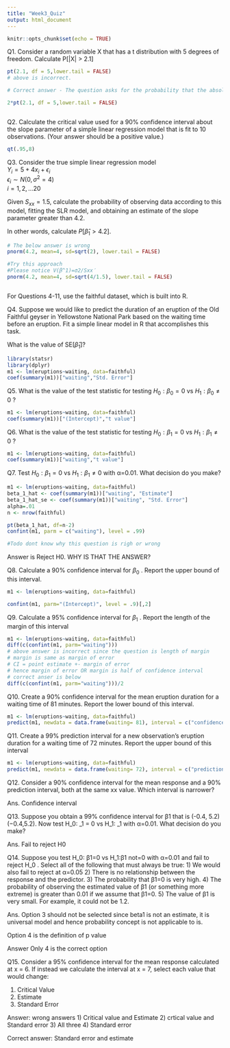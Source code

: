 ```yaml
---
title: "Week3_Quiz"
output: html_document
---
```


```r
knitr::opts_chunk$set(echo = TRUE)
```


Q1. Consider a random variable X that has a t distribution with 5 degrees of freedom. Calculate P[|X| > 2.1]


```r
pt(2.1, df = 5,lower.tail = FALSE)
# above is incorrect. 

# Correct answer - The question asks for the probability that the absolute value of X is greater than 2.1, so it should be a two-tailed test.

2*pt(2.1, df = 5,lower.tail = FALSE)



```

Q2. Calculate the critical value used for a 90% confidence interval about the slope parameter of a simple linear regression model that is fit to 10 observations. (Your answer should be a positive value.)
```r
qt(.95,8)
```

Q3. Consider the true simple linear regression model  
$Y_i=5+4x_i+ϵ_i$    
$ϵ_i∼N(0, σ^2=4)$   
$i=1,2,…20$   

Given $S_{xx} = 1.5$, calculate the probability of observing data according to this model, fitting the SLR model, and obtaining an estimate of the slope parameter greater than 4.2.

In other words, calculate $P[\hat{\beta}_1 > 4.2]$.

```r
# The below answer is wrong
pnorm(4.2, mean=4, sd=sqrt(2), lower.tail = FALSE)

#Try this approach
#Please notice V(β^1)=σ2/Sxx′ 
pnorm(4.2, mean=4, sd=sqrt(4/1.5), lower.tail = FALSE)


```
```r

```

For Questions 4-11, use the faithful dataset, which is built into R.


Q4. Suppose we would like to predict the duration of an eruption of the Old Faithful geyser in Yellowstone National Park based on the waiting time before an eruption. Fit a simple linear model in R that accomplishes this task.

What is the value of $\text{SE}[\hat{\beta}_1]$?

```r
library(statsr)
library(dplyr)
m1 <- lm(eruptions~waiting, data=faithful)
coef(summary(m1))["waiting","Std. Error"]
```

Q5. What is the value of the test statistic for testing $H_0: \beta_0 = 0$  vs $H_1: \beta_0 \neq 0$ ?
```r
m1 <- lm(eruptions~waiting, data=faithful)
coef(summary(m1))["(Intercept)","t value"]
```

Q6. What is the value of the test statistic for testing $H_0: \beta_1 = 0$  vs $H_1: \beta_1 \neq 0$ ?
```r
m1 <- lm(eruptions~waiting, data=faithful)
coef(summary(m1))["waiting","t value"]
```

Q7. Test  $H_0: \beta_1 = 0$  vs $H_1: \beta_1 \neq 0$  with α=0.01. What decision do you make?
```r
m1 <- lm(eruptions~waiting, data=faithful)
beta_1_hat <- coef(summary(m1))["waiting", "Estimate"]
beta_1_hat_se <- coef(summary(m1))["waiting", "Std. Error"]
alpha=.01
n <- nrow(faithful)

pt(beta_1_hat, df=n-2)
confint(m1, parm = c("waiting"), level = .99)

#Todo dont know why this question is righ or wrong
```
Answer is Reject H0. WHY IS THAT THE ANSWER?


Q8. Calculate a 90% confidence interval for $\beta_0$
 . Report the upper bound of this interval.
```r
m1 <- lm(eruptions~waiting, data=faithful)

confint(m1, parm="(Intercept)", level = .9)[,2]
```
 
 Q9. Calculate a 95% confidence interval for $\beta_1$
 . Report the length of the margin of this interval
 
```r
m1 <- lm(eruptions~waiting, data=faithful)
diff(c(confint(m1, parm="waiting")))
# above answer is incorrect since the question is length of margin
# margin is same as margin of error
# CI = point estimate +- margin of error
# hence margin of error OR margin is half of confidence interval
# correct anser is below
diff(c(confint(m1, parm="waiting")))/2

```
 
 Q10. Create a 90% confidence interval for the mean eruption duration for a waiting time of 81 minutes. Report the lower bound of this interval.
```r
m1 <- lm(eruptions~waiting, data=faithful)
predict(m1, newdata = data.frame(waiting= 81), interval = c("confidence"), level = .9)[,"lwr"]
```

Q11. Create a 99% prediction interval for a new observation's eruption duration for a waiting time of 72 minutes. Report the upper bound of this interval

```r
m1 <- lm(eruptions~waiting, data=faithful)
predict(m1, newdata = data.frame(waiting= 72), interval = c("prediction"), level = .99)[,"upr"]
```
 
 Q12. Consider a 90% confidence interval for the mean response and a 90% prediction interval, both at the same xx value. Which interval is narrower?
 
 Ans. Confidence interval
  
  
Q13. Suppose you obtain a 99% confidence interval for β1 that is (-0.4, 5.2)(−0.4,5.2). Now test H_0: \beta_1 = 0 vs H_1: \beta_1 \neq 0 with α=0.01. What decision do you make?

Ans. Fail to reject H0


Q14. Suppose you test H_0: β1=0 vs H_1:β1 not=0 with α=0.01 and fail to reject H_0
 . Select all of the following that must always be true:
1) We would also fail to reject at α=0.05
2) There is no relationship between the response and the predictor.
3) The probability that β1=0 is very high.
4) The probability of observing the estimated value of β1 (or something more extreme) is greater than 0.01 if we assume that β1=0.
5) The value of β1 is very small. For example, it could not be 1.2.

Ans. 
Option 3 should not be selected since beta1 is not an estimate, it is universal model and hence probability concept is not applicable to is.

Option 4 is the definition of p value

Answer Only 4 is the correct option



Q15. Consider a 95% confidence interval for the mean response calculated at x = 6. If instead we calculate the interval at x = 7, select each value that would change:

1) Critical Value
2) Estimate
3) Standard Error

Answer: 
wrong answers
1) Critical value and Estimate
2) crtical value and Standard error
3) All three
4) Standard error

Correct answer:
Standard error and estimate




